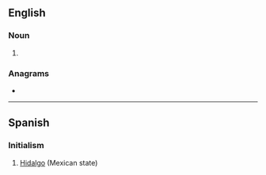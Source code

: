{{also|hg|Hg}}
==English==

===Noun===
{{en-noun|-}}

# {{initialism of|hyperemesis gravidarum|lang=en}}

===Anagrams===
* {{anagrams|en|a=gh|GH|gh}}

----

==Spanish==

===Initialism===
{{head|es|initialism}}

# [[Hidalgo]] (Mexican state)